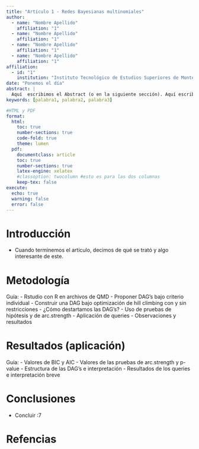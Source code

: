 ```yaml
---
title: "Artículo 1 - Redes Bayesianas multinomiales"
author:
  - name: "Nombre Apellido"
    affiliation: "1"
  - name: "Nombre Apellido"
    affiliation: "1"
  - name: "Nombre Apellido"
    affiliation: "1"
  - name: "Nombre Apellido"
    affiliation: "1"
affiliation:
  - id: "1"
    institution: "Instituto Tecnológico de Estudios Superiores de Monterrey"
date: "Ponemos el día"
abstract: |
  Aquí  escribimos el Abstract (o en la siguiente sección). Aquí escribimos el Abstract (o en la siguiente sección). Aquí escribimos el Abstract (o en la siguiente sección). Aquí escribimos el Abstract (o en la siguiente sección). Aquí escribimos el Abstract (o en la siguiente sección). Aquí escribimos el Abstract (o en la siguiente sección)
keywords: [palabra1, palabra2, palabra3]

#HTML y PDF
format:
  html:
    toc: true
    number-sections: true
    code-fold: true
    theme: lumen
  pdf:
    documentclass: article
    toc: true
    number-sections: true
    latex-engine: xelatex
    #classoption: twocolumn #esto es para las dos columnas
    keep-tex: false
execute:
  echo: true
  warning: false
  error: false
---
```



# Introducción

- Cuando terminemos el artículo, decimos de qué se trató y algo interesante de este.



# Metodología

Guía:
-   Rstudio con R en archivos de QMD
-   Proponer DAG's bajo criterio individual
-   Construir una DAG bajo optimización de hill climbing con y sin restricciones
-   ¿Cómo destartamos las DAG's?
-   Uso de pruebas de hipótesis y de arc.strength
-   Aplicación de queries
-   Observaciones y resultados 



# Resultados (aplicación)
Guía:
-   Valores de BIC y AIC
-   Valores de las pruebas de arc.strength y p-value
-   Estructura de las DAG's e interpretación
-   Resultados de los queries e interpretación breve



# Conclusiones
- Concluir :7



# Refencias




